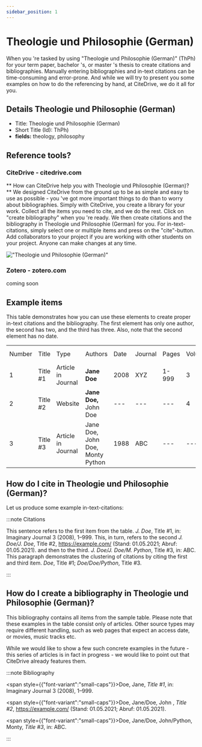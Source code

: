 ```yaml
---
sidebar_position: 1
---
```


# Theologie und Philosophie (German)

When you 're tasked by using "Theologie und Philosophie (German)" (ThPh) for your term paper, bachelor 's, or master 's thesis to create citations and bibliographies.
Manually entering bibliographies and in-text citations can be time-consuming and error-prone. And while we will try to present you some examples on how to do the referencing by hand, at CiteDrive, we do it all for you.

## Details  Theologie und Philosophie (German)
* Title: Theologie und Philosophie (German)
* Short Title (Id): ThPh)
* **fields:** theology, philosophy

## Reference tools?
### CiteDrive - citedrive.com
** How can CiteDrive help you with Theologie und Philosophie (German)? **
We designed CiteDrive from the ground up to be as simple and easy to use as possible - you 've got more important things to do than to worry about bibliographies. Simply with CiteDrive, you create a library for your work. Collect all the items you need to cite, and we do the rest. Click on "create bibliography" when you 're ready. We then create citations and the bibliography in Theologie und Philosophie (German) for you. For in-text-citations, simply select one or multiple items and press on the "cite"-button. Add collaborators to your project if you are working with other students on your project. Anyone can make changes at any time.


!["Theologie und Philosophie (German)"](images/theologie-und-philosophie-german.svg "Choose Theologie und Philosophie (German) in the CiteDrive App")

### Zotero - zotero.com

coming soon

## Example items

This table demonstrates how you can use these elements to create proper in-text citations and the bibliography. The first element has only one author, the second has two, and the third has three. Also, note that the second element has no date.


<table>
  <tr>
   <td>Number
   </td>
   <td>Title
   </td>
   <td>Type
   </td>
   <td>Authors
   </td>
   <td>Date
   </td>
   <td>Journal
   </td>
   <td>Pages
   </td>
   <td>Volume
   </td>
   <td>Issue
   </td>
   <td>Access Date
   </td>
  </tr>
  <tr>
   <td>1
   </td>
   <td>Title #1
   </td>
   <td>Article in Journal
   </td>
   <td><strong>Jane Doe</strong>
   </td>
   <td>2008
   </td>
   <td>XYZ
   </td>
   <td>1-999
   </td>
   <td>3
   </td>
   <td>2
   </td>
   <td>--
   </td>
  </tr>
  <tr>
   <td>
2
   </td>
   <td>Title #2
   </td>
   <td>Website
   </td>
   <td><strong>Jane Doe, </strong>John Doe
   </td>
   <td>---
   </td>
   <td>---
   </td>
   <td>---
   </td>
   <td>4
   </td>
   <td>---
   </td>
   <td>2020-05-01
   </td>
  </tr>
  <tr>
   <td>3
   </td>
   <td>Title #3
   </td>
   <td>Article in Journal
   </td>
   <td>Jane Doe, John Doe, Monty Python
   </td>
   <td>1988
   </td>
   <td>ABC
   </td>
   <td>---
   </td>
   <td>---
   </td>
   <td>16
   </td>
   <td>---
   </td>
  </tr>
</table>



## How do I cite in  Theologie und Philosophie (German)?

Let us produce some example in-text-citations:

:::note Citations


This sentence refers to the first item from the table. <i><i>J. Doe</i></i>, Title #1, in: Imaginary Journal 3 (2008), 1–999. This, in turn, refers to the second <i><i>J. Doe/J. Doe</i></i>, Title #2, https://example.com/ (Stand: 01.05.2021; Abruf: 01.05.2021).
and then to the third.  <i><i>J. Doe/J. Doe/M. Python</i></i>, Title #3, in: ABC.
This paragraph demonstrates the clustering of citations by citing the first and third item. <i><i>Doe</i></i>, Title #1; <i><i>Doe/Doe/Python</i></i>, Title #3.

:::

## How do I create a bibliography in Theologie und Philosophie (German)?

This bibliography contains all items from the sample table. Please note that these examples in the table consist only of articles. Other source types may require different handling, such as web pages that expect an access date, or movies, music tracks etc.

While we would like to show a few such concrete examples in the future - this series of articles is in fact in progress - we would like to point out that CiteDrive already features them.

:::note Bibliography

<span style={{"font-variant":"small-caps"}}>Doe, Jane</span>, <i>Title #1</i>, in: Imaginary Journal 3 (2008), 1–999.

<span style={{"font-variant":"small-caps"}}>Doe, Jane/Doe, John </span>, <i>Title #2</i>, https://example.com/ (Stand: 01.05.2021; Abruf: 01.05.2021).

<span style={{"font-variant":"small-caps"}}>Doe, Jane/Doe, John/Python, Monty</span>, <i>Title #3</i>, in: ABC.



:::


        